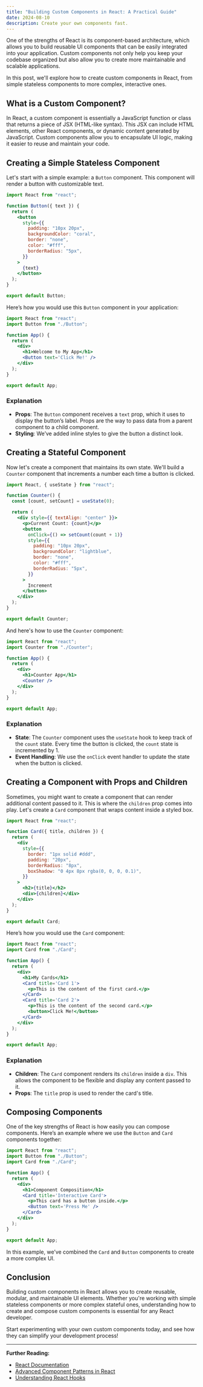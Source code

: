 ```yaml
---
title: "Building Custom Components in React: A Practical Guide"
date: 2024-08-10
description: Create your own components fast.
---
```


One of the strengths of React is its component-based architecture, which allows you to build reusable UI components that can be easily integrated into your application. Custom components not only help you keep your codebase organized but also allow you to create more maintainable and scalable applications.

In this post, we'll explore how to create custom components in React, from simple stateless components to more complex, interactive ones.

## What is a Custom Component?

In React, a custom component is essentially a JavaScript function or class that returns a piece of JSX (HTML-like syntax). This JSX can include HTML elements, other React components, or dynamic content generated by JavaScript. Custom components allow you to encapsulate UI logic, making it easier to reuse and maintain your code.

## Creating a Simple Stateless Component

Let's start with a simple example: a `Button` component. This component will render a button with customizable text.

```jsx
import React from "react";

function Button({ text }) {
  return (
    <button
      style={{
        padding: "10px 20px",
        backgroundColor: "coral",
        border: "none",
        color: "#fff",
        borderRadius: "5px",
      }}
    >
      {text}
    </button>
  );
}

export default Button;
```

Here’s how you would use this `Button` component in your application:

```jsx
import React from "react";
import Button from "./Button";

function App() {
  return (
    <div>
      <h1>Welcome to My App</h1>
      <Button text='Click Me!' />
    </div>
  );
}

export default App;
```

### Explanation

- **Props**: The `Button` component receives a `text` prop, which it uses to display the button’s label. Props are the way to pass data from a parent component to a child component.
- **Styling**: We’ve added inline styles to give the button a distinct look.

## Creating a Stateful Component

Now let's create a component that maintains its own state. We'll build a `Counter` component that increments a number each time a button is clicked.

```jsx
import React, { useState } from "react";

function Counter() {
  const [count, setCount] = useState(0);

  return (
    <div style={{ textAlign: "center" }}>
      <p>Current Count: {count}</p>
      <button
        onClick={() => setCount(count + 1)}
        style={{
          padding: "10px 20px",
          backgroundColor: "lightblue",
          border: "none",
          color: "#fff",
          borderRadius: "5px",
        }}
      >
        Increment
      </button>
    </div>
  );
}

export default Counter;
```

And here's how to use the `Counter` component:

```jsx
import React from "react";
import Counter from "./Counter";

function App() {
  return (
    <div>
      <h1>Counter App</h1>
      <Counter />
    </div>
  );
}

export default App;
```

### Explanation

- **State**: The `Counter` component uses the `useState` hook to keep track of the `count` state. Every time the button is clicked, the `count` state is incremented by 1.
- **Event Handling**: We use the `onClick` event handler to update the state when the button is clicked.

## Creating a Component with Props and Children

Sometimes, you might want to create a component that can render additional content passed to it. This is where the `children` prop comes into play. Let's create a `Card` component that wraps content inside a styled box.

```jsx
import React from "react";

function Card({ title, children }) {
  return (
    <div
      style={{
        border: "1px solid #ddd",
        padding: "20px",
        borderRadius: "8px",
        boxShadow: "0 4px 8px rgba(0, 0, 0, 0.1)",
      }}
    >
      <h2>{title}</h2>
      <div>{children}</div>
    </div>
  );
}

export default Card;
```

Here’s how you would use the `Card` component:

```jsx
import React from "react";
import Card from "./Card";

function App() {
  return (
    <div>
      <h1>My Cards</h1>
      <Card title='Card 1'>
        <p>This is the content of the first card.</p>
      </Card>
      <Card title='Card 2'>
        <p>This is the content of the second card.</p>
        <button>Click Me!</button>
      </Card>
    </div>
  );
}

export default App;
```

### Explanation

- **Children**: The `Card` component renders its `children` inside a `div`. This allows the component to be flexible and display any content passed to it.
- **Props**: The `title` prop is used to render the card's title.

## Composing Components

One of the key strengths of React is how easily you can compose components. Here’s an example where we use the `Button` and `Card` components together:

```jsx
import React from "react";
import Button from "./Button";
import Card from "./Card";

function App() {
  return (
    <div>
      <h1>Component Composition</h1>
      <Card title='Interactive Card'>
        <p>This card has a button inside.</p>
        <Button text='Press Me' />
      </Card>
    </div>
  );
}

export default App;
```

In this example, we’ve combined the `Card` and `Button` components to create a more complex UI.

## Conclusion

Building custom components in React allows you to create reusable, modular, and maintainable UI elements. Whether you're working with simple stateless components or more complex stateful ones, understanding how to create and compose custom components is essential for any React developer.

Start experimenting with your own custom components today, and see how they can simplify your development process!

---

**Further Reading:**

- [React Documentation](https://reactjs.org/docs/getting-started.html)
- [Advanced Component Patterns in React](https://example.com/advanced-component-patterns)
- [Understanding React Hooks](https://example.com/react-hooks)
